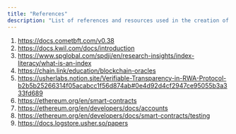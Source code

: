 ---
title: "References"
description: "List of references and resources used in the creation of the TRUF.NETWORK whitepaper."
---

1. https://docs.cometbft.com/v0.38
2. https://docs.kwil.com/docs/introduction
3. https://www.spglobal.com/spdji/en/research-insights/index-literacy/what-is-an-index
4. https://chain.link/education/blockchain-oracles
5. https://usherlabs.notion.site/Verifiable-Transparency-in-RWA-Protocol-b2b5b25266314f05acabcc1f56d874ab#0e4d92d4cf2947ce95055b3a333fd689
6. https://ethereum.org/en/smart-contracts
7. https://ethereum.org/en/developers/docs/accounts
8. https://ethereum.org/en/developers/docs/smart-contracts/testing
9. https://docs.logstore.usher.so/papers
